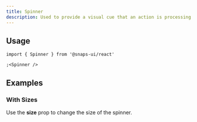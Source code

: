 ```yaml
---
title: Spinner
description: Used to provide a visual cue that an action is processing
---
```


<ExampleTabs name="spinner-basics" scope="spinner" />

## Usage

```tsx
import { Spinner } from '@snaps-ui/react'

;<Spinner />
```

## Examples

### With Sizes

Use the **size** prop to change the size of the spinner.

<ExampleTabs name="spinner-with-sizes" scope="spinner" />
